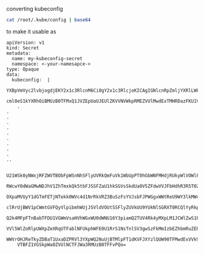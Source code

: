 converting kubeconfig 
```sh
cat /root/.kube/config | base64
``` 
to make it usable as
```
apiVersion: v1
kind: Secret
metadata:
  name: my-kubeconfig-secret
  namespace: <-your-namesapce->
type: Opaque
data:
  kubeconfig:  |
    YXBpVmVyc2lvbjogdjEKY2x1c3RlcnM6Ci0gY2x1c3RlcjoKICAgIGNlcnRpZmljYXRlLWF1dGhv
    cml0eS1kYXRhOiBMUzB0TFMxQ1JVZEpUaUJEUlZKVVNVWkpRMEZVUlMwdExTMHRDazFKU1VNMWVr
    .
.
.
.
.
.
.
.
.
.
..

    U21WSk0yNWxjRFZWVTBObFpWSnNhSFlyUVRkQmFuVk1WbUpPT0hGbWNFMHdjRUkyWlVOWlFVMEtk
    RWcwY0dWaGMwNDJhV1ZhTmxkQk5tbFJSSFZaU1hkSGVsSkdUa0V5ZFdwVVJFbHdhR3R5T0ZWblJD
    OXpaMVUyY1dGTmFETjNTekk0WVc4d1NrRkVRZ3BuSzFsYVJsbFJPWGgxWWtReU9WY3lkMWc1YmxW
    clRrUjBWV1pCWmtGVFQyVlpibmhWUjJSVldVOUtSSFlyZUVkUU9YUkNlSGRXT0RCQlYyRkpNMVpq
    Q2k4MFpFTnBabTFDU1VGWmVsaHVhWGxWU0dWNU16Y3piamQ2TUV4Rk4yMXpLM1JCWlZwS1FXeEJO
    VVl5WlZoRlpUWXpZeXRqUTFablNFUkphWFE0U1RrS1NsTnlSV3gwSzFkMmIzbEZhbmRuZEhndmJY
    WWVrOHJReTkyZDBaT1UxaDZPRVl3YXpWQ2NuUjBTMlpFT1dKVFJXYzlQUW90TFMwdExVVk9SQ0JT
    VTBFZ1VGSkpWa0ZVUlNCTFJWa3RMUzB0TFFvPQo=

```
